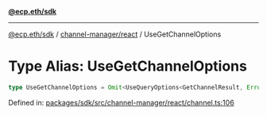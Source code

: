 [**@ecp.eth/sdk**](../../../index.mdx)

***

[@ecp.eth/sdk](/sdk-reference/index.mdx) / [channel-manager/react](/sdk-reference/channel-manager/react/index.mdx) / UseGetChannelOptions

# Type Alias: UseGetChannelOptions

```ts
type UseGetChannelOptions = Omit<UseQueryOptions<GetChannelResult, Error>, "queryKey" | "queryFn">;
```

Defined in: [packages/sdk/src/channel-manager/react/channel.ts:106](https://github.com/ecp-eth/comments-monorepo/blob/main/packages/sdk/src/channel-manager/react/channel.ts#L106)
